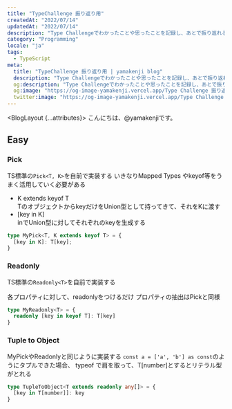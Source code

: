 ```yaml
---
title: "TypeChallenge 振り返り用"
createdAt: "2022/07/14"
updatedAt: "2022/07/14"
description: "Type Challengeでわかったことや思ったことを記録し、あとで振り返れるようにする"
category: "Programming"
locale: "ja"
tags:
  - TypeScript
meta:
  title: "TypeChallenge 振り返り用 | yamakenji blog"
  description: "Type Challengeでわかったことや思ったことを記録し、あとで振り返れるようにする"
  og:description: "Type Challengeでわかったことや思ったことを記録し、あとで振り返れるようにする"
  og:image: "https://og-image-yamakenji.vercel.app/Type Challenge 振り返り用.png"
  twitter:image: "https://og-image-yamakenji.vercel.app/Type Challenge 振り返り用.png"
---
```


<BlogLayout {...attributes}>
こんにちは、@yamakenjiです。  

## Easy
### Pick
TS標準の`Pick<T, K>`を自前で実装する
いきなりMapped Types やkeyof等をうまく活用していく必要がある
- K extends keyof T  
TのオブジェクトからkeyだけをUnion型として持ってきて、それをKに渡す
- [key in K]  
inでUnion型に対してそれぞれのkeyを生成する

```ts file="mypick.ts"
type MyPick<T, K extends keyof T> = {
  [key in K]: T[key];
}
```

### Readonly
TS標準の`Readonly<T>`を自前で実装する

各プロパティに対して、readonlyをつけるだけ
プロパティの抽出はPickと同様

```ts file="myreadonly.ts"
type MyReadonly<T> = {
  readonly [key in keyof T]: T[key]
}
```

### Tuple to Object
MyPickやReadonlyと同じように実装する
`const a = ['a', 'b'] as const`のようにタプルできた場合、
typeof で肩を取って、T[number]とするとリテラル型がとれる

```ts file="Tuple.ts"
type TupleToObject<T extends readonly any[]> = {
  [key in T[number]]: key
}
```



</BlogLayout>